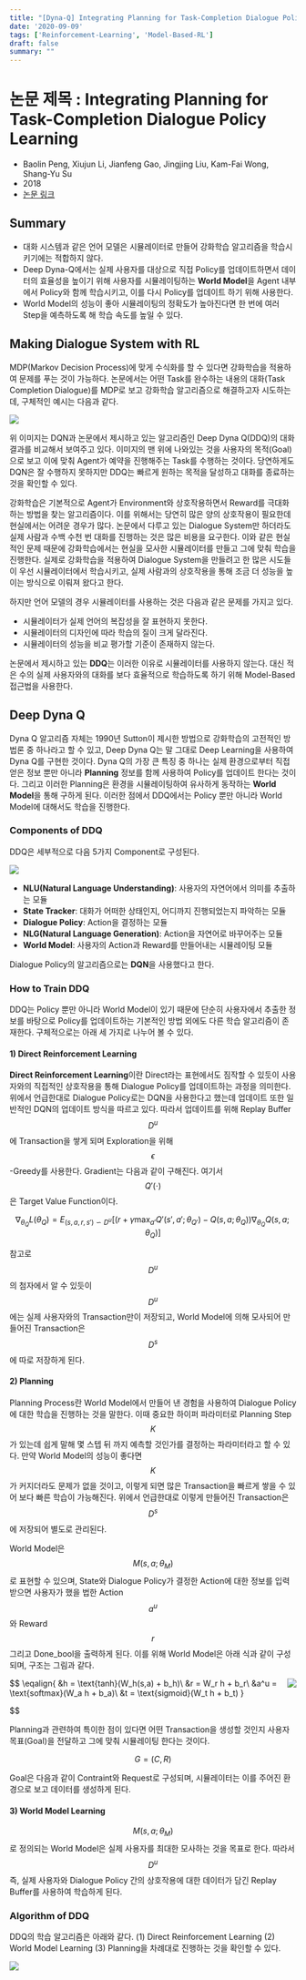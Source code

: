 ```yaml
---
title: "[Dyna-Q] Integrating Planning for Task-Completion Dialogue Policy Learning"
date: '2020-09-09'
tags: ['Reinforcement-Learning', 'Model-Based-RL']
draft: false
summary: ""
---
```


# 논문 제목 : Integrating Planning for Task-Completion Dialogue Policy Learning

- Baolin Peng, Xiujun Li, Jianfeng Gao, Jingjing Liu, Kam-Fai Wong, Shang-Yu Su
- 2018
- [논문 링크](<https://arxiv.org/abs/1801.06176>)

## Summary

- 대화 시스템과 같은 언어 모델은 시뮬레이터로 만들어 강화학습 알고리즘을 학습시키기에는 적합하지 않다.
- Deep Dyna-Q에서는 실제 사용자를 대상으로 직접 Policy를 업데이트하면서 데이터의 효율성을 높이기 위해 사용자를 시뮬레이팅하는 **World Model**을 Agent 내부에서 Policy와 함께 학습시키고, 이를 다시 Policy를 업데이트 하기 위해 사용한다.
- World Model의 성능이 좋아 시뮬레이팅의 정확도가 높아진다면 한 번에 여러 Step을 예측하도록 해 학습 속도를 높일 수 있다.


## Making Dialogue System with RL

MDP(Markov Decision Process)에 맞게 수식화를 할 수 있다면 강화학습을 적용하여 문제를 푸는 것이 가능하다. 논문에서는 어떤 Task를 완수하는 내용의 대화(Task Completion Dialogue)를 MDP로 보고 강화학습 알고리즘으로 해결하고자 시도하는데, 구체적인 예시는 다음과 같다.

<img src="/static/images/paper-review/ddq_two_sample_dialogue_sessions.png" className="w-[40em] block mx-auto my-4" />

위 이미지는 DQN과 논문에서 제시하고 있는 알고리즘인 Deep Dyna Q(DDQ)의 대화 결과를 비교해서 보여주고 있다. 이미지의 맨 위에 나와있는 것을 사용자의 목적(Goal)으로 보고 이에 맞춰 Agent가 예약을 진행해주는 Task를 수행하는 것이다. 당연하게도 DQN은 잘 수행하지 못하지만 DDQ는 빠르게 원하는 목적을 달성하고 대화를 종료하는 것을 확인할 수 있다.

강화학습은 기본적으로 Agent가 Environment와 상호작용하면서 Reward를 극대화하는 방법을 찾는 알고리즘이다. 이를 위해서는 당연히 많은 양의 상호작용이 필요한데 현실에서는 어려운 경우가 많다. 논문에서 다루고 있는 Dialogue System만 하더라도 실제 사람과 수백 수천 번 대화를 진행하는 것은 많은 비용을 요구한다. 이와 같은 현실적인 문제 때문에 강화학습에서는 현실을 모사한 시뮬레이터를 만들고 그에 맞춰 학습을 진행한다. 실제로 강화학습을 적용하여 Dialogue System을 만들려고 한 많은 시도들이 우선 시뮬레이터에서 학습시키고, 실제 사람과의 상호작용을 통해 조금 더 성능을 높이는 방식으로 이뤄져 왔다고 한다.

하지만 언어 모델의 경우 시뮬레이터를 사용하는 것은 다음과 같은 문제를 가지고 있다.

- 시뮬레이터가 실제 언어의 복잡성을 잘 표현하지 못한다.
- 시뮬레이터의 디자인에 따라 학습의 질이 크게 달라진다.
- 시뮬레이터의 성능을 비교 평가할 기준이 존재하지 않는다.

논문에서 제시하고 있는 **DDQ**는 이러한 이유로 시뮬레이터를 사용하지 않는다. 대신 적은 수의 실제 사용자와의 대화를 보다 효율적으로 학습하도록 하기 위해 Model-Based 접근법을 사용한다.

## Deep Dyna Q

Dyna Q 알고리즘 자체는 1990년 Sutton이 제시한 방법으로 강화학습의 고전적인 방법론 중 하나라고 할 수 있고, Deep Dyna Q는 말 그대로 Deep Learning을 사용하여 Dyna Q를 구현한 것이다. Dyna Q의 가장 큰 특징 중 하나는 실제 환경으로부터 직접 얻은 정보 뿐만 아니라 **Planning** 정보를 함께 사용하여 Policy를 업데이트 한다는 것이다. 그리고 이러한 Planning은 환경을 시뮬레이팅하여 유사하게 동작하는 **World Model**을 통해 구하게 된다. 이러한 점에서 DDQ에서는 Policy 뿐만 아니라 World Model에 대해서도 학습을 진행한다.

### Components of DDQ

DDQ은 세부적으로 다음 5가지 Component로 구성된다.

<img src="/static/images/paper-review/ddq_dialogue_agent.png" className="w-[28em] block mx-auto" />

- **NLU(Natural Language Understanding)**: 사용자의 자연어에서 의미를 추출하는 모듈
- **State Tracker**: 대화가 어떠한 상태인지, 어디까지 진행되었는지 파악하는 모듈
- **Dialogue Policy**: Action을 결정하는 모듈
- **NLG(Natural Language Generation)**: Action을 자연어로 바꾸어주는 모듈
- **World Model**: 사용자의 Action과 Reward를 만들어내는 시뮬레이팅 모듈

Dialogue Policy의 알고리즘으로는 **DQN**을 사용했다고 한다.

### How to Train DDQ

DDQ는 Policy 뿐만 아니라 World Model이 있기 때문에 단순히 사용자에서 추출한 정보를 바탕으로 Policy를 업데이트하는 기본적인 방법 외에도 다른 학습 알고리즘이 존재한다. 구체적으로는 아래 세 가지로 나누어 볼 수 있다.

#### 1) Direct Reinforcement Learning

**Direct Reinforcement Learning**이란 Direct라는 표현에서도 짐작할 수 있듯이 사용자와의 직접적인 상호작용을 통해 Dialogue Policy를 업데이트하는 과정을 의미한다. 위에서 언급한대로 Dialogue Policy로는 DQN을 사용한다고 했는데 업데이트 또한 일반적인 DQN의 업데이트 방식을 따르고 있다. 따라서 업데이트를 위해 Replay Buffer $$D^u$$에 Transaction을 쌓게 되며 Exploration을 위해 $$\epsilon$$-Greedy를 사용한다. Gradient는 다음과 같이 구해진다. 여기서 $$Q'(\cdot)$$은 Target Value Function이다.

$$
\nabla_{\theta_Q}L(\theta_Q) = E_{(s,a,r,s') \backsim D^u}[(r + \gamma \max_{a'} Q'(s', a'; \theta_{Q'}) - Q(s,a;\theta_Q)) \nabla_{\theta_Q} Q(s, a; \theta_Q) ]
$$

참고로 $$D^u$$의 첨자에서 알 수 있듯이 $$D^u$$에는 실제 사용자와의 Transaction만이 저장되고, World Model에 의해 모사되어 만들어진 Transaction은 $$D^s$$에 따로 저장하게 된다.

#### 2) Planning

Planning Process란 World Model에서 만들어 낸 경험을 사용하여 Dialogue Policy에 대한 학습을 진행하는 것을 말한다. 이때 중요한 하이퍼 파라미터로 Planning Step $$K$$가 있는데 쉽게 말해 몇 스텝 뒤 까지 예측할 것인가를 결정하는 파라미터라고 할 수 있다. 만약 World Model의 성능이 좋다면 $$K$$가 커지더라도 문제가 없을 것이고, 이렇게 되면 많은 Transaction을 빠르게 쌓을 수 있어 보다 빠른 학습이 가능해진다. 위에서 언급한대로 이렇게 만들어진 Transaction은 $$D^s$$에 저장되어 별도로 관리된다.

World Model은 $$M(s,a;\theta_M)$$로 표현할 수 있으며, State와 Dialogue Policy가 결정한 Action에 대한 정보를 입력 받으면 사용자가 했을 법한 Action $$a^u$$와 Reward $$r$$ 그리고 Done_bool을 출력하게 된다. 이를 위해 World Model은 아래 식과 같이 구성되며, 구조는 그림과 같다.

<img src="/static/images/paper-review/ddq_world_model_architecture.png" className="w-[25em] block mx-auto" align="right" />

$$
\eqalign{
    &h = \text{tanh}(W_h(s,a) + b_h)\\
    &r = W_r h + b_r\\
    &a^u = \text{softmax}(W_a h + b_a)\\
    &t = \text{sigmoid}(W_t h + b_t)
}

$$

Planning과 관련하여 특이한 점이 있다면 어떤 Transaction을 생성할 것인지 사용자 목표(Goal)을 전달하고 그에 맞춰 시뮬레이팅 한다는 것이다.

$$
G = (C, R)
$$

Goal은 다음과 같이 Contraint와 Request로 구성되며, 시뮬레이터는 이를 주어진 환경으로 보고 데이터를 생성하게 된다.

#### 3) World Model Learning

$$M(s,a;\theta_M)$$로 정의되는 World Model은 실제 사용자를 최대한 모사하는 것을 목표로 한다. 따라서 $$D^u$$ 즉, 실제 사용자와 Dialogue Policy 간의 상호작용에 대한 데이터가 담긴 Replay Buffer를 사용하여 학습하게 된다.

### Algorithm of DDQ

DDQ의 학습 알고리즘은 아래와 같다. (1) Direct Reinforcement Learning (2) World Model Learning (3) Planning을 차례대로 진행하는 것을 확인할 수 있다.

<img src="/static/images/paper-review/ddq_algorithm.png" className="w-[28em] block" />
